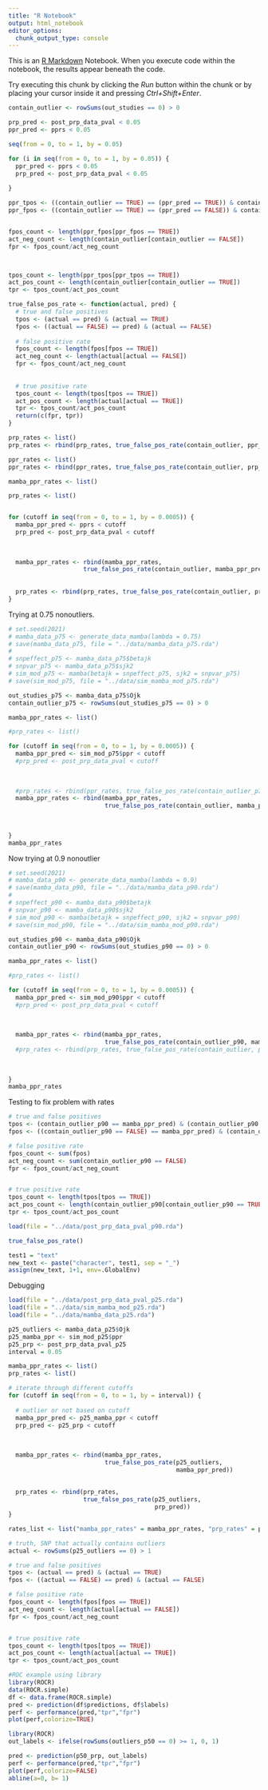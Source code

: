 ```yaml
---
title: "R Notebook"
output: html_notebook
editor_options: 
  chunk_output_type: console
---
```


This is an [R Markdown](http://rmarkdown.rstudio.com) Notebook. When you execute code within the notebook, the results appear beneath the code. 

Try executing this chunk by clicking the *Run* button within the chunk or by placing your cursor inside it and pressing *Ctrl+Shift+Enter*. 

```r
contain_outlier <- rowSums(out_studies == 0) > 0
```

```r
prp_pred <- post_prp_data_pval < 0.05
ppr_pred <- pprs < 0.05
```


```r
seq(from = 0, to = 1, by = 0.05)
```

```r
for (i in seq(from = 0, to = 1, by = 0.05)) {
  ppr_pred <- pprs < 0.05
  prp_pred <- post_prp_data_pval < 0.05
  
}
```

```r
ppr_tpos <- ((contain_outlier == TRUE) == (ppr_pred == TRUE)) & contain_outlier == TRUE
ppr_fpos <- ((contain_outlier == TRUE) == (ppr_pred == FALSE)) & contain_outlier == TRUE


fpos_count <- length(ppr_fpos[ppr_fpos == TRUE])
act_neg_count <- length(contain_outlier[contain_outlier == FALSE])
fpr <- fpos_count/act_neg_count



tpos_count <- length(ppr_tpos[ppr_tpos == TRUE])
act_pos_count <- length(contain_outlier[contain_outlier == TRUE])
tpr <- tpos_count/act_pos_count

```

```r
true_false_pos_rate <- function(actual, pred) {
  # true and false positives
  tpos <- (actual == pred) & (actual == TRUE)
  fpos <- ((actual == FALSE) == pred) & (actual == FALSE)
  
  # false positive rate
  fpos_count <- length(fpos[fpos == TRUE])
  act_neg_count <- length(actual[actual == FALSE])
  fpr <- fpos_count/act_neg_count
  
  
  # true positive rate
  tpos_count <- length(tpos[tpos == TRUE])
  act_pos_count <- length(actual[actual == TRUE])
  tpr <- tpos_count/act_pos_count
  return(c(fpr, tpr))
}
```


```r
prp_rates <- list()
prp_rates <- rbind(prp_rates, true_false_pos_rate(contain_outlier, ppr_pred))

ppr_rates <- list()
ppr_rates <- rbind(ppr_rates, true_false_pos_rate(contain_outlier, prp_pred))

```

```r
mamba_ppr_rates <- list()

prp_rates <- list()


for (cutoff in seq(from = 0, to = 1, by = 0.0005)) {
  mamba_ppr_pred <- pprs < cutoff
  prp_pred <- post_prp_data_pval < cutoff
  
  
  
  mamba_ppr_rates <- rbind(mamba_ppr_rates,
                     true_false_pos_rate(contain_outlier, mamba_ppr_pred))
  
  
  prp_rates <- rbind(prp_rates, true_false_pos_rate(contain_outlier, prp_pred))
}
```

Trying at 0.75 nonoutliers.
```r
# set.seed(2021)
# mamba_data_p75 <- generate_data_mamba(lambda = 0.75)
# save(mamba_data_p75, file = "../data/mamba_data_p75.rda")
# 
# snpeffect_p75 <- mamba_data_p75$betajk
# snpvar_p75 <- mamba_data_p75$sjk2
# sim_mod_p75 <- mamba(betajk = snpeffect_p75, sjk2 = snpvar_p75)
# save(sim_mod_p75, file = "../data/sim_mamba_mod_p75.rda")
```


```r

out_studies_p75 <- mamba_data_p75$Ojk
contain_outlier_p75 <- rowSums(out_studies_p75 == 0) > 0

mamba_ppr_rates <- list()

#prp_rates <- list()

for (cutoff in seq(from = 0, to = 1, by = 0.0005)) {
  mamba_ppr_pred <- sim_mod_p75$ppr < cutoff
  #prp_pred <- post_prp_data_pval < cutoff
  
  
  
  #prp_rates <- rbind(ppr_rates, true_false_pos_rate(contain_outlier_p75, prp_pred))
  mamba_ppr_rates <- rbind(mamba_ppr_rates,
                           true_false_pos_rate(contain_outlier, mamba_ppr_pred))
  
  
  
}
mamba_ppr_rates
```

Now trying at 0.9 nonoutlier
```r
# set.seed(2021)
# mamba_data_p90 <- generate_data_mamba(lambda = 0.9)
# save(mamba_data_p90, file = "../data/mamba_data_p90.rda")
# 
# snpeffect_p90 <- mamba_data_p90$betajk
# snpvar_p90 <- mamba_data_p90$sjk2
# sim_mod_p90 <- mamba(betajk = snpeffect_p90, sjk2 = snpvar_p90)
# save(sim_mod_p90, file = "../data/sim_mamba_mod_p90.rda")
```


```r

out_studies_p90 <- mamba_data_p90$Ojk
contain_outlier_p90 <- rowSums(out_studies_p90 == 0) > 0

mamba_ppr_rates <- list()

#prp_rates <- list()

for (cutoff in seq(from = 0, to = 1, by = 0.0005)) {
  mamba_ppr_pred <- sim_mod_p90$ppr < cutoff
  #prp_pred <- post_prp_data_pval < cutoff
  
  
  
  mamba_ppr_rates <- rbind(mamba_ppr_rates,
                           true_false_pos_rate(contain_outlier_p90, mamba_ppr_pred))
  #prp_rates <- rbind(prp_rates, true_false_pos_rate(contain_outlier, ppr_pred))
  
  
  
}
mamba_ppr_rates
```

Testing to fix problem with rates
```r

# true and false positives
tpos <- (contain_outlier_p90 == mamba_ppr_pred) & (contain_outlier_p90 == TRUE)
fpos <- ((contain_outlier_p90 == FALSE) == mamba_ppr_pred) & (contain_outlier_p90 == FALSE)

# false positive rate
fpos_count <- sum(fpos)
act_neg_count <- sum(contain_outlier_p90 == FALSE)
fpr <- fpos_count/act_neg_count


# true positive rate
tpos_count <- length(tpos[tpos == TRUE])
act_pos_count <- length(contain_outlier_p90[contain_outlier_p90 == TRUE])
tpr <- tpos_count/act_pos_count


```


```r
load(file = "../data/post_prp_data_pval_p90.rda")

```


```r
true_false_pos_rate()
```

```r
test1 = "text"
new_text <- paste("character", test1, sep = "_")
assign(new_text, 1+1, env=.GlobalEnv)
```




Debugging
```r
load(file = "../data/post_prp_data_pval_p25.rda")
load(file = "../data/sim_mamba_mod_p25.rda")
load(file = "../data/mamba_data_p25.rda")

p25_outliers <- mamba_data_p25$Ojk
p25_mamba_ppr <- sim_mod_p25$ppr
p25_prp <- post_prp_data_pval_p25
interval = 0.05
```



```r
mamba_ppr_rates <- list()
prp_rates <- list()

# iterate through different cutoffs
for (cutoff in seq(from = 0, to = 1, by = interval)) {
  
  # outlier or not based on cutoff
  mamba_ppr_pred <- p25_mamba_ppr < cutoff
  prp_pred <- p25_prp < cutoff
  
  
  
  mamba_ppr_rates <- rbind(mamba_ppr_rates,
                           true_false_pos_rate(p25_outliers,
                                               mamba_ppr_pred))
  
  
  prp_rates <- rbind(prp_rates,
                     true_false_pos_rate(p25_outliers,
                                         prp_pred))
}

rates_list <- list("mamba_ppr_rates" = mamba_ppr_rates, "prp_rates" = prp_rates)


```


```r

  
# truth, SNP that actually contains outliers
actual <- rowSums(p25_outliers == 0) > 1

# true and false positives
tpos <- (actual == pred) & (actual == TRUE)
fpos <- ((actual == FALSE) == pred) & (actual == FALSE)

# false positive rate
fpos_count <- length(fpos[fpos == TRUE])
act_neg_count <- length(actual[actual == FALSE])
fpr <- fpos_count/act_neg_count


# true positive rate
tpos_count <- length(tpos[tpos == TRUE])
act_pos_count <- length(actual[actual == TRUE])
tpr <- tpos_count/act_pos_count


```


```r
#ROC example using library
library(ROCR)
data(ROCR.simple)
df <- data.frame(ROCR.simple)
pred <- prediction(df$predictions, df$labels)
perf <- performance(pred,"tpr","fpr")
plot(perf,colorize=TRUE)
```


```r
library(ROCR)
out_labels <- ifelse(rowSums(outliers_p50 == 0) >= 1, 0, 1)

pred <- prediction(p50_prp, out_labels)
perf <- performance(pred,"tpr","fpr")
plot(perf,colorize=FALSE)
abline(a=0, b= 1)
```